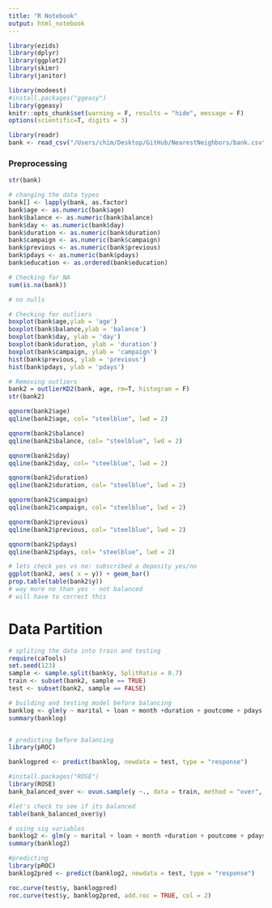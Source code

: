 ```yaml
---
title: "R Notebook"
output: html_notebook
---
```




```r
library(ezids)
library(dplyr)
library(ggplot2)
library(skimr)
library(janitor)

library(modeest)
#install.packages("ggeasy")
library(ggeasy)
knitr::opts_chunk$set(warning = F, results = "hide", message = F)
options(scientific=T, digits = 3) 
```


```r
library(readr)
bank <- read_csv("/Users/chim/Desktop/GitHub/NearestNeighbors/bank.csv") %>% row_to_names(row_number = 1)
```
### Preprocessing 

```r
str(bank)
```
```r
# changing the data types 
bank[] <- lapply(bank, as.factor)
bank$age <- as.numeric(bank$age)
bank$balance <- as.numeric(bank$balance)
bank$day <- as.numeric(bank$day)
bank$duration <- as.numeric(bank$duration)
bank$campaign <- as.numeric(bank$campaign)
bank$previous <- as.numeric(bank$previous)
bank$pdays <- as.numeric(bank$pdays)
bank$education <- as.ordered(bank$education)
```

```r
# Checking for NA 
sum(is.na(bank))

# no nulls
```

```r
# Checking for outliers
boxplot(bank$age,ylab = 'age') 
boxplot(bank$balance,ylab = 'balance')
boxplot(bank$day, ylab = 'day')
boxplot(bank$duration, ylab = 'duration')
boxplot(bank$campaign, ylab = 'campaign')
hist(bank$previous, ylab = 'previous')
hist(bank$pdays, ylab = 'pdays')
```
```r
# Removing outliers
bank2 = outlierKD2(bank, age, rm=T, histogram = F)
str(bank2)
```

```r
qqnorm(bank2$age) 
qqline(bank2$age, col= "steelblue", lwd = 2)

qqnorm(bank2$balance)
qqline(bank2$balance, col= "steelblue", lwd = 2)

qqnorm(bank2$day)
qqline(bank2$day, col= "steelblue", lwd = 2)

qqnorm(bank2$duration)
qqline(bank2$duration, col= "steelblue", lwd = 2)

qqnorm(bank2$campaign)
qqline(bank2$campaign, col= "steelblue", lwd = 2)

qqnorm(bank2$previous)
qqline(bank2$previous, col= "steelblue", lwd = 2)

qqnorm(bank2$pdays)
qqline(bank2$pdays, col= "steelblue", lwd = 2)

```

```r
# lets check yes vs no: subscribed a deposity yes/no
ggplot(bank2, aes( x = y)) + geom_bar()
prop.table(table(bank2$y))
# way more no than yes - not balanced 
# will have to correct this
```
# Data Partition
```r
# spliting the data into train and testing
require(caTools)
set.seed(123)
sample <- sample.split(bank$y, SplitRatio = 0.7)
train <- subset(bank2, sample == TRUE)
test <- subset(bank2, sample == FALSE)
```

```r
# building and testing model before balancing
banklog <- glm(y ~ marital + loan + month +duration + poutcome + pdays + previous, data = train, family = "binomial")
summary(banklog)


# predicting before balancing 
library(pROC)

banklogpred <- predict(banklog, newdata = test, type = "response")
```
```r
#install.packages("ROSE")
library(ROSE)
bank_balanced_over <- ovun.sample(y ~., data = train, method = "over", N = 5600)$data
```

```r
#let's check to see if its balanced
table(bank_balanced_over$y)
```


```r
# using sig variables
banklog2 <- glm(y ~ marital + loan + month +duration + poutcome + pdays + previous, data = bank_balanced_over, family = "binomial")
summary(banklog2)
```

```r
#predicting 
library(pROC)
banklog2pred <- predict(banklog2, newdata = test, type = "response")
```

```r
roc.curve(test$y, banklogpred)
roc.curve(test$y, banklog2pred, add.roc = TRUE, col = 2)
```